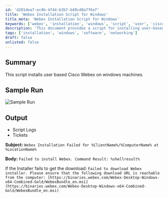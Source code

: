 ```yaml
---
id: 'd201dea7-ec4b-4f44-b3b7-b49cd8a7f6af'
title: 'Webex Installation Script for Windows'
title_meta: 'Webex Installation Script for Windows'
keywords: ['webex', 'installation', 'windows', 'script', 'user', 'cisco']
description: 'This document provides a script for installing user-based Cisco Webex on Windows machines, including sample runs, output logs, and error handling for installation failures.'
tags: ['installation', 'windows', 'software', 'networking']
draft: false
unlisted: false
---
```

## Summary

This script installs user based Cisco Webex on windows machines.

## Sample Run

![Sample Run](../../../static/img/CWM---Automate---Software-Install---Cisco-Webex-Deployment/image_1.png)

## Output

- Script Logs
- Tickets

**Subject:** `Webex Installation Failed for %ClientName%/%ComputerName% at %LocationName%`

**Body:** `Failed to install Webex. Command Result: %shellresult%`

If the Installer fails to get the download:
`Failed to download Webex installer. Please ensure that the following download URL is reachable from the computer: [https://binaries.webex.com/Webex-Desktop-Windows-x64-Combined-Gold/WebexBundle_en.msi](https://binaries.webex.com/Webex-Desktop-Windows-x64-Combined-Gold/WebexBundle_en.msi)`











